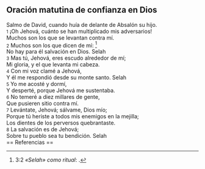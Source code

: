 == Oración matutina de confianza en Dios ==

Salmo de David, cuando huía de delante de Absalón su hijo.<br>
{{anchor|1}} <small>1</small> ¡Oh Jehová, cuánto se han multiplicado mis adversarios!<br>
Muchos son los que se levantan contra mí.<br>
{{anchor|2}} <small>2</small> Muchos son los que dicen de mí: <ref>3:2 ''«Selah»  como ritual'': {{lib|LU|90|5|3}}.</ref><br>
No hay para él salvación en Dios. Selah<br>
{{anchor|3}} <small>3</small> Mas tú, Jehová, eres escudo alrededor de mí;<br>
Mi gloria, y el que levanta mi cabeza.<br>
{{anchor|4}} <small>4</small> Con mi voz clamé a Jehová,<br>
Y él me respondió desde su monte santo. Selah<br>
{{anchor|5}} <small>5</small> Yo me acosté y dormí,<br>
Y desperté, porque Jehová me sustentaba.<br>
{{anchor|6}} <small>6</small> No temeré a diez millares de gente,<br>
Que pusieren sitio contra mí.<br>
{{anchor|7}} <small>7</small> Levántate, Jehová; sálvame, Dios mío;<br>
Porque tú heriste a todos mis enemigos en la mejilla;<br>
Los dientes de los perversos quebrantaste.<br>
{{anchor|8}} <small>8</small> La salvación es de Jehová;<br>
Sobre tu pueblo sea tu bendición. Selah<br>
== Referencias ==

<references />
